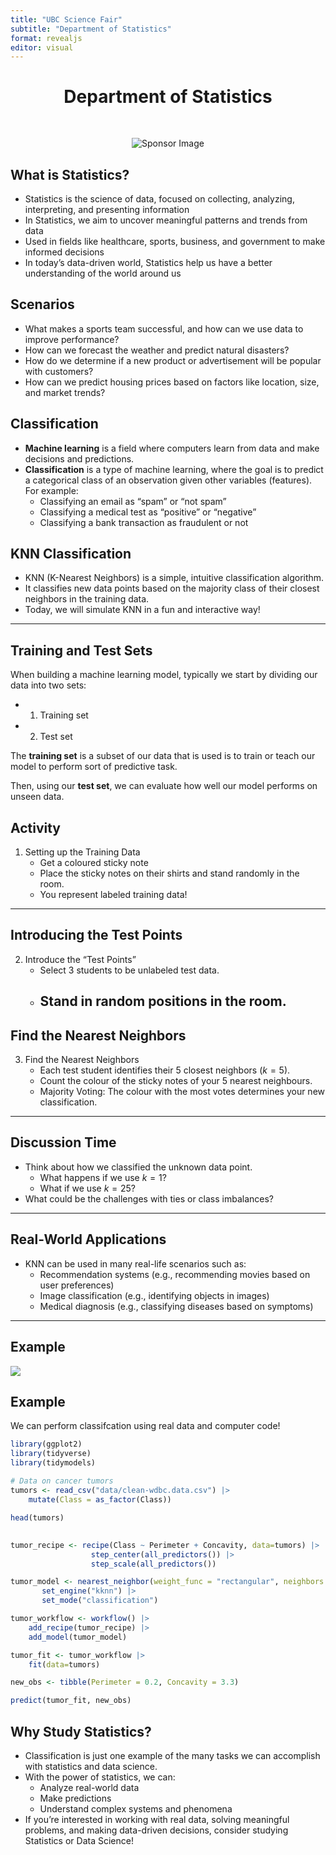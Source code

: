 ```yaml
---
title: "UBC Science Fair"
subtitle: "Department of Statistics"
format: revealjs
editor: visual
---
```


## 
<div style="text-align: center;">
  <h1>Department of Statistics</h1>
  <img src="img/sponsor3.png" alt="Sponsor Image" style="margin-top: 30px; max-width: 80%; height: auto;">
</div>

## What is Statistics?

- Statistics is the science of data, focused on collecting, analyzing, interpreting, and presenting information
- In Statistics, we aim to uncover meaningful patterns and trends from data
- Used in fields like healthcare, sports, business, and government to make informed decisions
- In today’s data-driven world, Statistics help us have a  better understanding of the world around us



## Scenarios

:::incremental
- What makes a sports team successful, and how can we use data to improve performance?
- How can we forecast the weather and predict natural disasters?
- How do we determine if a new product or advertisement will be popular with customers?
- How can we predict housing prices based on factors like location, size, and market trends?
:::

## Classification

- **Machine learning** is a field where computers learn from data and make decisions and predictions. 
- **Classification** is a type of machine learning, where the goal is to predict a categorical class of an observation given other variables (features). For example:
	- Classifying an email as "spam" or "not spam" 
	- Classifying a medical test as "positive" or "negative"
	- Classifying a bank transaction as fraudulent or not
	
	
## KNN Classification

- KNN (K-Nearest Neighbors) is a simple, intuitive classification algorithm.
- It classifies new data points based on the majority class of their closest neighbors in the training data.
- Today, we will simulate KNN in a fun and interactive way!

---

## Training and Test Sets

When building a machine learning model, typically we start by dividing our data into two sets:

- 1) Training set
- 2) Test set
    
The **training set** is a subset of our data that is used is to train or teach our model to perform sort of predictive task. 

Then, using our **test set**, we can evaluate how well our model performs on unseen data. 

## Activity 

1. Setting up the Training Data
   - Get a coloured sticky note
   - Place the sticky notes on their shirts and stand randomly in the room.
   - You represent labeled training data!

---

## Introducing the Test Points

2. Introduce the "Test Points"
   - Select 3 students to be unlabeled test data.
   - Stand in random positions in the room.
---

## Find the Nearest Neighbors

3. Find the Nearest Neighbors
   - Each test student identifies their 5 closest neighbors ($k=5$).
   - Count the colour of the sticky notes of your 5 nearest neighbours.
   - Majority Voting: The colour with the most votes determines your new classification.

---

## Discussion Time
:::incremental
- Think about how we classified the unknown data point.
     - What happens if we use $k=1$?
     - What if we use $k=25$?
- What could be the challenges with ties or class imbalances?
:::
---

## Real-World Applications

   - KNN can be used in many real-life scenarios such as:
     - Recommendation systems (e.g., recommending movies based on user preferences)
     - Image classification (e.g., identifying objects in images)
     - Medical diagnosis (e.g., classifying diseases based on symptoms)
     
---

## Example

![](https://datasciencebook.ca/_main_files/figure-html/05-multiknn-3-1.png)

## Example

We can perform classifcation using real data and computer code! 

```r
library(ggplot2)
library(tidyverse)
library(tidymodels)

# Data on cancer tumors
tumors <- read_csv("data/clean-wdbc.data.csv") |>
    mutate(Class = as_factor(Class))

head(tumors)
```
## 

```r
tumor_recipe <- recipe(Class ~ Perimeter + Concavity, data=tumors) |>
                  step_center(all_predictors()) |>
                  step_scale(all_predictors()) 

tumor_model <- nearest_neighbor(weight_func = "rectangular", neighbors = 3) |>
       set_engine("kknn") |>
       set_mode("classification")

tumor_workflow <- workflow() |>
    add_recipe(tumor_recipe) |>
    add_model(tumor_model)

tumor_fit <- tumor_workflow |>
    fit(data=tumors)

new_obs <- tibble(Perimeter = 0.2, Concavity = 3.3)

predict(tumor_fit, new_obs)
```


## Why Study Statistics?

- Classification is just one example of the many tasks we can accomplish with statistics and data science.
- With the power of statistics, we can:
  - Analyze real-world data
  - Make predictions
  - Understand complex systems and phenomena
- If you're interested in working with real data, solving meaningful problems, and making data-driven decisions, consider studying Statistics or Data Science!

## 

<div style="display: flex; justify-content: center; align-items: center; height: 100%; font-size: 200px; font-weight: bold;">
  Questions?
</div>


